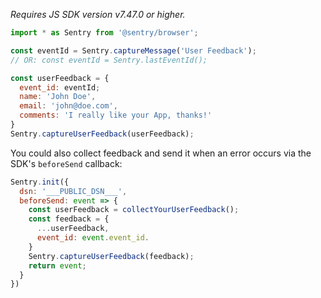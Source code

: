 _Requires JS SDK version v7.47.0 or higher._

```js
import * as Sentry from '@sentry/browser';

const eventId = Sentry.captureMessage('User Feedback');
// OR: const eventId = Sentry.lastEventId();

const userFeedback = {
  event_id: eventId;
  name: 'John Doe',
  email: 'john@doe.com',
  comments: 'I really like your App, thanks!'
}
Sentry.captureUserFeedback(userFeedback);
```

You could also collect feedback and send it when an error occurs via the SDK's `beforeSend` callback:

```js
Sentry.init({
  dsn: '___PUBLIC_DSN___',
  beforeSend: event => {
    const userFeedback = collectYourUserFeedback();
    const feedback = {
      ...userFeedback,
      event_id: event.event_id.
    }
    Sentry.captureUserFeedback(feedback);
    return event;
  }
})
```
